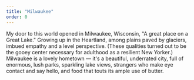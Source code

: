 ```yaml
---
title: "Milwaukee"
order: 0
---
```


My door to this world opened in Milwaukee, Wisconsin, "A great place on a Great Lake." Growing up in the Heartland, among plains paved by glaciers, imbued empathy and a level perspective. (These qualities turned out to be the gooey center necessary for adulthood as a resilient New Yorker.) Milwaukee is a lovely hometown — it's a beautiful, underrated city, full of enormous, lush parks, sparkling lake views, strangers who make eye contact and say hello, and food that touts its ample use of butter.